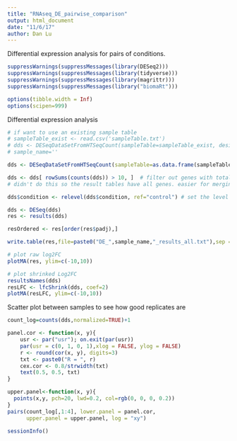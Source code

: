 ```yaml
---
title: "RNAseq_DE_pairwise_comparison"
output: html_document
date: "11/6/17"
author: Dan Lu
---
```


Differential expression analysis for pairs of conditions.

```r
suppressWarnings(suppressMessages(library(DESeq2)))
suppressWarnings(suppressMessages(library(tidyverse)))
suppressWarnings(suppressMessages(library(magrittr)))
suppressWarnings(suppressMessages(library("biomaRt")))

options(tibble.width = Inf)
options(scipen=999)
```


Differential expression analysis
```r
# if want to use an existing sample table
# sampleTable_exist <- read.csv('sampleTable.txt')
# dds <- DESeqDataSetFromHTSeqCount(sampleTable=sampleTable_exist, design=~condition)
# sample_name=''

dds <- DESeqDataSetFromHTSeqCount(sampleTable=as.data.frame(sampleTable), design=~condition) #sampleTable is created in pairwise_master.R, with some samples labeled as 'control', some as 'treatment'.

dds <- dds[ rowSums(counts(dds)) > 10, ]  # filter out genes with total counts < 10 across all samples.
# didn't do this so the result tables have all genes. easier for merging for Hosu.

dds$condition <- relevel(dds$condition, ref="control") # set the level to be compared with

dds <- DESeq(dds)
res <- results(dds)

resOrdered <- res[order(res$padj),]

write.table(res,file=paste0("DE_",sample_name,"_results_all.txt"),sep = "\t",col.names=NA)

# plot raw log2FC
plotMA(res, ylim=c(-10,10))

# plot shrinked Log2FC
resultsNames(dds)
resLFC <- lfcShrink(dds, coef=2)
plotMA(resLFC, ylim=c(-10,10))
```



Scatter plot between samples to see how good replicates are
```r
count_log=counts(dds,normalized=TRUE)+1

panel.cor <- function(x, y){
    usr <- par("usr"); on.exit(par(usr))
    par(usr = c(0, 1, 0, 1),xlog = FALSE, ylog = FALSE)
    r <- round(cor(x, y), digits=3)
    txt <- paste0("R = ", r)
    cex.cor <- 0.8/strwidth(txt)
    text(0.5, 0.5, txt)
}

upper.panel<-function(x, y){
  points(x,y, pch=20, lwd=0.2, col=rgb(0, 0, 0, 0.2))
}
pairs(count_log[,1:4], lower.panel = panel.cor, 
      upper.panel = upper.panel, log = "xy")

```



```r
sessionInfo()
```

